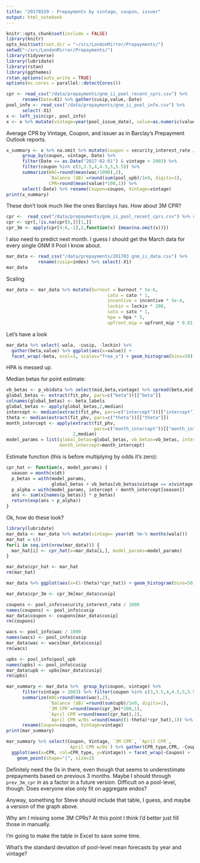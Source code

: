 ```yaml
---
title: "20170329 - Prepayments by vintage, coupon, issuer"
output: html_notebook
---
```




```r
knitr::opts_chunk$set(include = FALSE)
library(knitr)
opts_knit$set(root.dir = "~/src/LondonMirror/Prepayments/")
setwd("~/src/LondonMirror/Prepayments/")
library(tidyverse)
library(lubridate)
library(rstan)
library(ggthemes)
rstan_options(auto_write = TRUE)
options(mc.cores = parallel::detectCores())

cpr <- read_csv("/data/prepayments/gnm_ii_pool_recent_cprs.csv") %>%
      rename(Date=X1) %>% gather(cusip,value,-Date)
pool_info <- read_csv("/data/prepayments/gnm_ii_pool_info.csv") %>%
      select(-X1)
x <- left_join(cpr, pool_info)
x <- x %>% mutate(vintage=year(pool_issue_date), value=as.numeric(value))
```

Average CPR by Vintage, Coupon, and issuer as in Barclay's Prepayment Outlook reports.
```r
x_summary <- x %>% na.omit %>% mutate(coupon = security_interest_rate / 1000) %>%
      group_by(coupon, vintage, Date) %>%
      filter(Date == as.Date("2017-02-01") & vintage > 2003) %>%
      filter(coupon %in% c(3,3.5,4,4.5,5,5.5)) %>%
      summarize(WAC=round(mean(wac/1000),2), 
                `Balance ($B)`=round(sum(pool_upb)/1e9, digits=1), 
                CPR=round(mean(value)*100,1)) %>%
      select(-Date) %>% rename(Coupon=coupon, Vintage=vintage)
print(x_summary)
```

These don't look much like the ones Barclays has. How about 3M CPR?
```r
cpr <-  read_csv("/data/prepayments/gnm_ii_pool_recent_cprs.csv") %>% rename(Date=X1)
cpr <- cpr[,!is.na(cpr[6,])[1,]]
cpr_3m <- apply(cpr[4:6,-1],2,function(x) {mean(na.omit(x))})
```

I also need to predict next month. I guess I should get the March data for every single GNM II Pool I know about.

```r
mar_data <- read_csv("/data/prepayments/201703 gnm_ii_data.csv") %>%
            rename(cusip=index) %>% select(-X1)
mar_data
```

Scaling

```r
mar_data <- mar_data %>% mutate(burnout = burnout * 5e-6, 
                                      cato = cato * 1, 
                                      incentive = incentive * 5e-4, 
                                      lockin = lockin * 200, 
                                      sato = sato * 1, 
                                      hpa = hpa * 5,
                                      upfront_mip = upfront_mip * 0.01)
```

Let's have a look

```r
mar_data %>% select(-wala, -cusip, -lockin) %>%
  gather(beta,value) %>% ggplot(aes(x=value)) + 
  facet_wrap(~beta, ncol=3, scales="free_x") + geom_histogram(bins=50)

```

HPA is messed up.

Median betas for point estimate:
```r
vb_betas <- p_vb$data %>% select(mid,beta,vintage) %>% spread(beta,mid)
global_betas <- extract(fit_phv, pars=c("beta"))[["beta"]]
colnames(global_betas) <- beta_labels
global_betas <- apply(global_betas,2,median)
intercept <- median(extract(fit_phv, pars=c("intercept"))[["intercept"]])
theta <- median(extract(fit_phv, pars=c("theta"))[["theta"]])
month_intercept <- apply(extract(fit_phv, 
                                 pars=c("month_intercept"))[["month_intercept"]],
                         2,median)
model_params = list(global_betas=global_betas, vb_betas=vb_betas, intercept=intercept,
                    month_intercept=month_intercept)
```

Estimate function (this is before multiplying by odds it's zero):
```r
cpr_hat <- function(x, model_params) {
  season = month(x$dt)
  p_betas = with(model_params,
                 global_betas + vb_betas[vb_betas$vintage == x$vintage,-1])
  p_alpha = with(model_params, intercept + month_intercept[season])
  ans <- sum(x[names(p_betas)] * p_betas)
  return(exp(ans + p_alpha))
}
```

Ok, how do these look?

```r
library(lubridate)
mar_data <- mar_data %>% mutate(vintage= year(dt %m-% months(wala)))
mar_hat = c()
for(i in seq.int(nrow(mar_data))) {
  mar_hat[i] <- cpr_hat(x=mar_data[i,], model_params=model_params)
}
```

```r
mar_data$cpr_hat <- mar_hat
rm(mar_hat)
```

```r
mar_data %>% ggplot(aes(x=(1-theta)*cpr_hat)) + geom_histogram(bins=50)
```

```r
mar_data$cpr_3m <- cpr_3m[mar_data$cusip]

coupons <- pool_info$security_interest_rate / 1000
names(coupons) <- pool_info$cusip
mar_data$coupon <- coupons[mar_data$cusip]
rm(coupons)

wacs <- pool_info$wac / 1000
names(wacs) <- pool_info$cusip
mar_data$wac <- wacs[mar_data$cusip]
rm(wacs)

upbs <- pool_info$pool_upb
names(upbs) <- pool_info$cusip
mar_data$upb <- upbs[mar_data$cusip]
rm(upbs)
```

```r
mar_summary <- mar_data %>%  group_by(coupon, vintage) %>%
      filter(vintage > 2003) %>% filter(coupon %in% c(3,3.5,4,4.5,5,5.5)) %>%
      summarize(WAC=round(mean(wac),2), 
                `Balance ($B)`=round(sum(upb)/1e9, digits=1), 
                `3M CPR`=round(mean(cpr_3m)*100,1),
                `April CPR`=round(mean(cpr_hat),1),
                `April CPR w/0s`=round(mean((1-theta)*cpr_hat),1)) %>%
      rename(Coupon=coupon, Vintage=vintage)
print(mar_summary)
```

```r
mar_summary %>% select(Coupon, Vintage, `3M CPR`, `April CPR`, 
                       `April CPR w/0s`) %>% gather(CPR_type,CPR, -Coupon, -Vintage) %>%
  ggplot(aes(x=CPR, col=CPR_type, y=Vintage)) + facet_wrap(~Coupon) + 
    geom_point(shape="|", size=2)
```

Definitely need the 0s in there, even though that seems to underestimate prepayments based on previous 3 months. Maybe I should through `prev_3m_cpr` in as a factor in a future version. Difficult on a pool-level, though. Does everyone else only fit on aggregate endos?

Anyway, something for Steve should include that table, I guess, and maybe a version of the graph above.

Why am I missing some 3M CPRs? At this point I think I'd better just fill those in manually.

I'm going to make the table in Excel to save some time.

What's the standard deviation of pool-level mean forecasts by year and vintage?